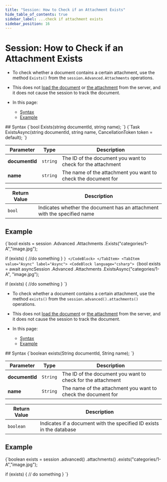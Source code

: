 ```yaml
---
title: "Session: How to Check if an Attachment Exists"
hide_table_of_contents: true
sidebar_label: ...check if attachment exists
sidebar_position: 16
---
```





# Session: How to Check if an Attachment Exists
<LanguageSwitcher supportedLanguages={supportedLanguages} />
<LanguageContent language="csharp">

<Admonition type="note" title="">

* To check whether a document contains a certain attachment, use the method `Exists()` from the `session.Advanced.Attachments` 
operations.  

* This does not [load the document](../../../client-api/session/loading-entities.mdx) or [the attachment](../../../client-api/session/attachments/loading.mdx) 
from the server, and it does not cause the session to track the document.  

* In this page:  
  * [Syntax](../../../client-api/session/how-to/check-if-attachment-exists.mdx#syntax)  
  * [Example](../../../client-api/session/how-to/check-if-attachment-exists.mdx#example)  
</Admonition>
## Syntax

<Tabs groupId='languageSyntax'>
<TabItem value="Sync" label="Sync">
<CodeBlock language="csharp">
{`bool Exists(string documentId, string name);
`}
</CodeBlock>
</TabItem>
<TabItem value="Async" label="Async">
<CodeBlock language="csharp">
{`Task<bool> ExistsAsync(string documentId, string name, CancellationToken token = default);
`}
</CodeBlock>
</TabItem>
</Tabs>

| Parameter | Type | Description |
| - | - | - |
| **documentId** | `string` | The ID of the document you want to check for the attachment |
| **name** | `string` | The name of the attachment you want to check the document for |

| Return Value | Description |
| - | - |
| `bool` | Indicates whether the document has an attachment with the specified name |



## Example

<Tabs groupId='languageSyntax'>
<TabItem value="Sync" label="Sync">
<CodeBlock language="csharp">
{`bool exists = session
                .Advanced
                .Attachments
                .Exists("categories/1-A","image.jpg");

if (exists)
{
    //do something
}
`}
</CodeBlock>
</TabItem>
<TabItem value="Async" label="Async">
<CodeBlock language="csharp">
{`bool exists = await asyncSession
                        .Advanced
                        .Attachments
                        .ExistsAsync("categories/1-A", "image.jpg");

if (exists)
{
    //do something
}
`}
</CodeBlock>
</TabItem>
</Tabs>




</LanguageContent>
<LanguageContent language="java">

<Admonition type="note" title="">

* To check whether a document contains a certain attachment, use the method `exists()` from the `session.advanced().attachments()` 
operations.  

* This does not [load the document](../../../client-api/session/loading-entities.mdx) or [the attachment](../../../client-api/session/attachments/loading.mdx) 
from the server, and it does not cause the session to track the document.  

* In this page:  
  * [Syntax](../../../client-api/session/how-to/check-if-attachment-exists.mdx#syntax)  
  * [Example](../../../client-api/session/how-to/check-if-attachment-exists.mdx#example)  
</Admonition>
## Syntax

<TabItem value="exists_1" label="exists_1">
<CodeBlock language="java">
{`boolean exists(String documentId, String name);
`}
</CodeBlock>
</TabItem>

| Parameter | Type | Description |
| - | - | - |
| **documentId** | `String` | The ID of the document you want to check for the attachment |
| **name** | `String` | The name of the attachment you want to check the document for |

| Return Value | Description |
| - | - |
| `boolean` | Indicates if a document with the specified ID exists in the database |



## Example

<TabItem value="exists_2" label="exists_2">
<CodeBlock language="java">
{`boolean exists = session
                    .advanced()
                    .attachments()
                    .exists("categories/1-A","image.jpg");

if (exists) \{
    // do something
\}
`}
</CodeBlock>
</TabItem>




</LanguageContent>

<!---
### Session
- [What is a Session and How Does it Work](../../../client-api/session/what-is-a-session-and-how-does-it-work)
- [Loading Entities](../../../client-api/session/loading-entities)
- [How to Check if Entity has Changed](../../../client-api/session/how-to/check-if-entity-has-changed)
- [How to Check if There are Any Changes on a Session](../../../client-api/session/how-to/check-if-there-are-any-changes-on-a-session)
- [Evict Entity From a Session](../../../client-api/session/how-to/evict-entity-from-a-session)
- [Refresh Entity](../../../client-api/session/how-to/refresh-entity)


-->